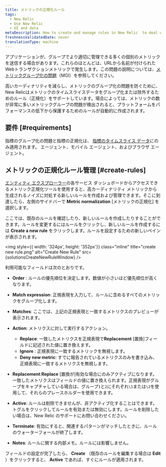 ```yaml
---
title: メトリックの正規化ルール
tags:
  - New Relic
  - Use New Relic
  - UI and data
metaDescription: How to create and manage rules in New Relic  to deal with noise from high cardinality metrics and prevent metric grouping issues (MGIs).
freshnessValidatedDate: never
translationType: machine
---
```



アプリケーションが、グループでより適切に管理できる多くの個別のメトリックを送信する場合があります。これらのほとんどは、URLから名前が付けられたWebトランザクションメトリックで発生します。この問題の説明については、[メトリックグループ化の問題](/docs/using-new-relic/cross-product-functions/troubleshooting/metric-grouping-issues)（MGI）を参照してください。

高いカーディナリティを減らし、メトリックのグループ化の問題を防ぐために、New Relicはメトリックのタイムスライスデータをグループ化または除外するためのルール（正規化）をサポートしています。場合によっては、メトリックの数が非常に多いメトリックグループの問題が検出されると、プラットフォームをパフォーマンスの低下から保護するためのルールが自動的に作成されます。

## 要件 [#requirements]

指標のグループ化の問題と指標の正規化は、 [指標のタイムスライス データ](/docs/data-apis/understand-data/new-relic-data-types/#timeslice-data)にのみ適用されます。 <InlinePopover type="apm"/>エージェント、モバイル エージェント、およびブラウザ エージェント。

## メトリックの正規化ルール管理 [#create-rules]

[エンティティ エクスプローラー](/docs/new-relic-solutions/new-relic-one/core-concepts/new-relic-explorer-view-performance-across-apps-services-hosts#find)の各サービス ダッシュボードからアクセスできるメトリック正規化ツールを使用すると、高カーディナリティ メトリックから生成されるノイズに対処する新しいルールを作成および管理できます。そこに到達したら、左側のサイドバーで **Metric normalization** \[メトリックの正規化] を選択します。

ここでは、既存のルールを確認したり、新しいルールを作成したりすることができます。ルールを変更するにはルールをクリックし、新しいルールを作成するには **Create a new rule** をクリックします。ルールを設定するための新しいペインが表示されます。

<img
  style={{ width: '324px', height: '352px'}}
  class="inline"
  title="create new rule.png"
  alt="Create New Rule"
  src={solutionsCreateNewRuleWindow}
/>

利用可能なフィールドは次のとおりです。

* **Order** : ルールの優先順位を決定します。数値が小さいほど優先順位が高くなります。

* **Match expression**: 正規表現を入力して、ルールに含めるすべてのメトリックをグループ化します。

* **Matches**: ここでは、上記の正規表現と一致するメトリクスのプレビューが表示されます。

* **Action**: メトリクスに対して実行するアクション。

  * **Replace**: 一致したメトリクスを正規表現で**Replacement** \[置換]フィールドに記述された値に置き換えます。
  * **Ignore** : 正規表現に一致するメトリックを無視します。
  * **Deny new metric**: すでに報告されているメトリクスのみを書き込み、正規表現に一致するメトリクスを無視します。

* **Replacement**:**Replace** \[置換が]有効な場合にのみアクティブになります。一致したメトリクスはフィールドの値に置き換えられます。正規表現がグループをキャプチャしている場合は、グループ`1`と`2`にそれぞれ`\1`または`\2`を使用して、それらのプレースホルダーを使用できます。

* **Active**: ルールは削除できませんが、非アクティブ化することはできます。トグルをクリックしてルールを有効または無効にします。ルールを削除したい場合は、New Relic のサポートにお問い合わせください。

* **Terminate**: 有効にすると、関連するパターンがマッチしたときに、ルールのウォーターフォールが終了します。

* **Notes**: ルールに関する内部メモ。ルールには影響しません。

フィールドの設定が完了したら、 **Create** （既存のルールを編集する場合は **Edit** ）をクリックすると、 **Active** であれば、すぐにルールが適用されます。